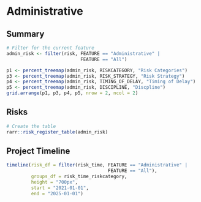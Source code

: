 # Administrative

## Summary
```r
# Filter for the current feature
admin_risk <- filter(risk, FEATURE == "Administrative" | 
                           FEATURE == "All")
```

```r
p1 <- percent_treemap(admin_risk, RISKCATEGORY, "Risk Categories")
p3 <- percent_treemap(admin_risk, RISK_STRATEGY, "Risk Strategy")
p4 <- percent_treemap(admin_risk, TIMING_OF_DELAY, "Timing of Delay")
p5 <- percent_treemap(admin_risk, DISCIPLINE, "Discpline")
grid.arrange(p1, p3, p4, p5, nrow = 2, ncol = 2)
```

## Risks
```r
# Create the table
rarr::risk_register_table(admin_risk)
```

## Project Timeline
```r
timeline(risk_df = filter(risk_time, FEATURE == "Administrative" | 
                                     FEATURE == "All"), 
         groups_df = risk_time_riskcategory,
         height = "700px",
         start = "2021-01-01",
         end = "2025-01-01")
```
